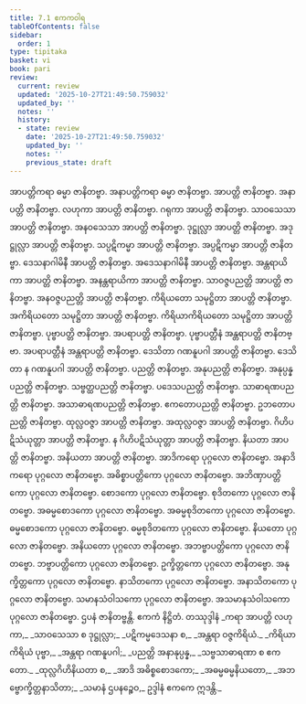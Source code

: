 ```yaml
---
title: 7.1 ဧကကဝါရ
tableOfContents: false
sidebar:
  order: 1
type: tipitaka
basket: vi
book: pari
review:
  current: review
  updated: '2025-10-27T21:49:50.759032'
  updated_by: ''
  notes: ''
  history:
  - state: review
    date: '2025-10-27T21:49:50.759032'
    updated_by: ''
    notes: ''
    previous_state: draft
---
```



<ReviewStatus review={frontmatter.review} showDetails={true} />

<HypothesisAnnotation frontmatter={frontmatter} />

<DynamicBreadcrumb />

<Division number="321" book="pari" e="ch" v="5" p="211">

<Paragraph number="1440" book="pari">
အာပတ္တိကရာ ဓမ္မာ ဇာနိတဗ္ဗာ. အနာပတ္တိကရာ ဓမ္မာ ဇာနိတဗ္ဗာ. အာပတ္တိ ဇာနိတဗ္ဗာ. အနာပတ္တိ ဇာနိတဗ္ဗာ. လဟုကာ အာပတ္တိ ဇာနိတဗ္ဗာ. ဂရုကာ အာပတ္တိ ဇာနိတဗ္ဗာ. သာဝသေသာ အာပတ္တိ ဇာနိတဗ္ဗာ. အနဝသေသာ အာပတ္တိ ဇာနိတဗ္ဗာ. ဒုဋ္ဌုလ္လာ အာပတ္တိ ဇာနိတဗ္ဗာ. အဒုဋ္ဌုလ္လာ အာပတ္တိ ဇာနိတဗ္ဗာ. သပ္ပဋိကမ္မာ အာပတ္တိ ဇာနိတဗ္ဗာ. အပ္ပဋိကမ္မာ အာပတ္တိ ဇာနိတဗ္ဗာ. ဒေသနာဂါမိနီ အာပတ္တိ ဇာနိတဗ္ဗာ. အဒေသနာဂါမိနီ အာပတ္တိ ဇာနိတဗ္ဗာ. အန္တရာယိကာ အာပတ္တိ ဇာနိတဗ္ဗာ. အနန္တရာယိကာ အာပတ္တိ ဇာနိတဗ္ဗာ. သာဝဇ္ဇပညတ္တိ အာပတ္တိ ဇာနိတဗ္ဗာ. အနဝဇ္ဇပညတ္တိ အာပတ္တိ ဇာနိတဗ္ဗာ. ကိရိယတော သမုဋ္ဌိတာ အာပတ္တိ ဇာနိတဗ္ဗာ. အကိရိယတော သမုဋ္ဌိတာ အာပတ္တိ ဇာနိတဗ္ဗာ. ကိရိယာကိရိယတော သမုဋ္ဌိတာ အာပတ္တိ ဇာနိတဗ္ဗာ. ပုဗ္ဗာပတ္တိ ဇာနိတဗ္ဗာ. အပရာပတ္တိ ဇာနိတဗ္ဗာ. ပုဗ္ဗာပတ္တီနံ အန္တရာပတ္တိ ဇာနိတဗ္ဗာ. အပရာပတ္တီနံ အန္တရာပတ္တိ ဇာနိတဗ္ဗာ. ဒေသိတာ ဂဏနူပဂါ အာပတ္တိ ဇာနိတဗ္ဗာ. ဒေသိတာ န ဂဏနူပဂါ အာပတ္တိ ဇာနိတဗ္ဗာ. ပညတ္တိ ဇာနိတဗ္ဗာ. အနုပညတ္တိ ဇာနိတဗ္ဗာ. အနုပ္ပန္နပညတ္တိ ဇာနိတဗ္ဗာ. သဗ္ဗတ္ထပညတ္တိ ဇာနိတဗ္ဗာ. ပဒေသပညတ္တိ ဇာနိတဗ္ဗာ. သာဓာရဏပညတ္တိ ဇာနိတဗ္ဗာ. အသာဓာရဏပညတ္တိ ဇာနိတဗ္ဗာ. ဧကတောပညတ္တိ ဇာနိတဗ္ဗာ. ဥဘတောပညတ္တိ ဇာနိတဗ္ဗာ. ထုလ္လဝဇ္ဇာ အာပတ္တိ ဇာနိတဗ္ဗာ. အထုလ္လဝဇ္ဇာ အာပတ္တိ ဇာနိတဗ္ဗာ. ဂိဟိပဋိသံယုတ္တာ အာပတ္တိ ဇာနိတဗ္ဗာ. န ဂိဟိပဋိသံယုတ္တာ အာပတ္တိ ဇာနိတဗ္ဗာ. နိယတာ အာပတ္တိ ဇာနိတဗ္ဗာ. အနိယတာ အာပတ္တိ ဇာနိတဗ္ဗာ. အာဒိကရော ပုဂ္ဂလော ဇာနိတဗ္ဗော. အနာဒိကရော ပုဂ္ဂလော ဇာနိတဗ္ဗော. အဓိစ္စာပတ္တိကော ပုဂ္ဂလော ဇာနိတဗ္ဗော. အဘိဏှာပတ္တိကော ပုဂ္ဂလော ဇာနိတဗ္ဗော. စောဒကော ပုဂ္ဂလော ဇာနိတဗ္ဗော. စုဒိတကော ပုဂ္ဂလော ဇာနိတဗ္ဗော. အဓမ္မစောဒကော ပုဂ္ဂလော ဇာနိတဗ္ဗော. အဓမ္မစုဒိတကော ပုဂ္ဂလော ဇာနိတဗ္ဗော. ဓမ္မစောဒကော ပုဂ္ဂလော ဇာနိတဗ္ဗော. ဓမ္မစုဒိတကော ပုဂ္ဂလော ဇာနိတဗ္ဗော. နိယတော ပုဂ္ဂလော ဇာနိတဗ္ဗော. အနိယတော ပုဂ္ဂလော ဇာနိတဗ္ဗော. အဘဗ္ဗာပတ္တိကော ပုဂ္ဂလော ဇာနိတဗ္ဗော. ဘဗ္ဗာပတ္တိကော ပုဂ္ဂလော ဇာနိတဗ္ဗော. ဥက္ခိတ္တကော ပုဂ္ဂလော ဇာနိတဗ္ဗော. အနုက္ခိတ္တကော ပုဂ္ဂလော ဇာနိတဗ္ဗော. နာသိတကော ပုဂ္ဂလော ဇာနိတဗ္ဗော. အနာသိတကော ပုဂ္ဂလော ဇာနိတဗ္ဗော. သမာနသံဝါသကော ပုဂ္ဂလော ဇာနိတဗ္ဗော. အသမာနသံဝါသကော ပုဂ္ဂလော ဇာနိတဗ္ဗော. ဌပနံ ဇာနိတဗ္ဗန္တိ.

</Paragraph>
</Division>

<Paragraph number="1441" type="center" book="pari">
ဧကကံ နိဋ္ဌိတံ.



</Paragraph>

<Paragraph number="1442" type="center" book="pari">
တဿုဒ္ဒါနံ


</Paragraph>

<Paragraph number="1443" type="verses" book="pari">
_ကရာ အာပတ္တိ လဟုကာ,_  
_သာဝသေသာ စ ဒုဋ္ဌုလ္လာ;_  
_ပဋိကမ္မဒေသနာ စ,_  
_အန္တရာ ဝဇ္ဇကိရိယံ._  

</Paragraph>

<Paragraph number="1444" type="verses" book="pari">
_ကိရိယာကိရိယံ ပုဗ္ဗာ,_  
_အန္တရာ ဂဏနူပဂါ;_  
_ပညတ္တိ အနာနုပ္ပန္န,_  
_သဗ္ဗသာဓာရဏာ စ ဧကတော._  

</Paragraph>

<Paragraph number="1445" type="verses" book="pari">
_ထုလ္လဂိဟိနိယတာ စ,_  
_အာဒိ အဓိစ္စစောဒကော;_  
_အဓမ္မဓမ္မနိယတော,_  
_အဘဗ္ဗောက္ခိတ္တနာသိတာ;_  
_သမာနံ ဌပနဉ္စေဝ,_  
ဥဒ္ဒါနံ ဧကကေ ဣဒန္တိ._
</Paragraph>